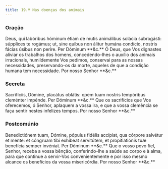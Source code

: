 ```yaml
---
title: 19.ª Nas doenças dos animais
---
```


### Oração

<div class="grid grid-cols-2 gap-5">
  <span class="text-justify">
    Deus, qui labóribus hóminum étiam de mutis animálibus solácia subrogásti:
    súpplices te rogámus; ut, sine quibus non álitur humána condício, nostris
    fácias úsibus non períre. Per Dóminum **&c.**
  </span>
  <span class="text-justify">
    Ó Deus, que Vos dignastes aliviar os trabalhos dos homens, concedendo-lhes o
    auxílio dos animais irracionais, humildemente Vos pedimos, conservai para as
    nossas necessidades, preservando-os da morte, aqueles de que a condição
    humana tem necessidade. Por nosso Senhor **&c.**
  </span>
</div>

### Secreta

<div class="grid grid-cols-2 gap-5">
  <span class="text-justify">
    Sacrifíciis, Dómine, placátus oblátis: opem tuam nostris tempóribus
    cleménter impénde. Per Dóminum **&c.**
  </span>
  <span class="text-justify">
    Que os sacrifícios que Vos oferecemos, ó Senhor, aplaquem a vossa ira, e que
    a vossa clemência se faça sentir nestes infelizes tempos. Por nosso Senhor
    **&c.**
  </span>
</div>

### Postcomúnio

<div class="grid grid-cols-2 gap-5">
  <span class="text-justify">
    Benedictiónem tuam, Dómine, pópulus fidélis accípiat, qua córpore salvétur
    et mente: et cóngruam tibi exhíbeat servitútem, et propitiatiónis tuæ
    benefícia semper invéniat. Per Dóminum **&c.**
  </span>
  <span class="text-justify">
    Que o vosso povo fiel, Senhor, receba a vossa bênção, conferindo-lhe a saúde
    ao corpo e à alma, para que continue a servir-Vos convenientemente e por
    isso mesmo alcance os benefícios da vossa misericórdia. Por nosso Senhor
    **&c.**
  </span>
</div>
